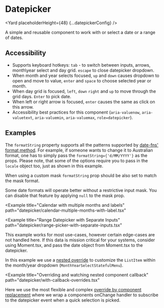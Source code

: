 <!--
Copyright (c) Uber Technologies, Inc.

This source code is licensed under the MIT license found in the
LICENSE file in the root directory of this source tree.
-->






# Datepicker

<Yard placeholderHeight={48} {...datepickerConfig} />

A simple and reusable component to work with or select a date or a range of dates.

## Accessibility

- Supports keyboard hotkeys: `tab` - to switch between inputs, arrows, month\year select and day grid. `escape` to close datepicker dropdown.
- When month and year selects focused, `up` and `down` causes dropdown to open and move to value, `enter` and `space` to choose selected year or month.
- When day grid is focused, `left`, `down` `right` and `up` to move through the grid days. `Enter` to pick date.
- When left or right arrow is focused, `enter` causes the same as click on this arrow.
- Accessibility best practices for this component (`aria-valuenow`, `aria-valuetext`, `aria-valuemin`, `aria-valuemax`, `role=datepicker`).

## Examples

<Example title="Datepicker basic usage" path="datepicker/basic.tsx">
  <DatepickerBasic />
</Example>

<Example title="Datepicker in a popover" path="datepicker/in-popover.tsx">
  <DatepickerInPopover />
</Example>

<Example title="Datepicker with quick select actions" path="datepicker/quick-select.tsx">
  <DatepickerQuickSelect />
</Example>

<Example title="Datepicker with localization" path="datepicker/i18n.tsx">
  <DatepickerI18n />
</Example>

The `formatString` property supports all the patterns supported by [date-fns' format method](https://date-fns.org/v2.8.1/docs/format).
For example, if someone wants to change it to Australian format, one has to simply pass the `formatString={'d/MM/YYYY'}` as the props.
Please note, that some of the options require you to pass in the `locale` object too, just as shown in this example.

<Example title="Datepicker with overrides" path="datepicker/with-overrides.tsx">
  <DatepickerWithOverrides />
</Example>

<Example title="Datepicker with custom mask" path="datepicker/with-mask.tsx">
  <DatepickerWithMask />
</Example>

When using a custom mask `formatString` prop should be also set to match the mask format.

<Example title="Datepicker with no mask" path="datepicker/null-mask.tsx">
  <DatepickerNullMask />
</Example>

Some date formats will operate better without a restrictive input mask. You can disable that feature by applying `null` to the mask prop.

<Example title="Calendar with time select actions" path="datepicker/calendar-time-select.tsx">
  <DatepickerTimeSelect />
</Example>

<Example title="Calendar with multiple months" path="datepicker/calendar-multiple-months.tsx">
  <DatepickerMultipleMonths />
</Example>

<Example
  title="Calendar with multiple months and labels"
  path="datepicker/calendar-multiple-months-with-label.tsx"
>
  <DatepickerMultipleMonthsWithLabel />
</Example>

<Example
  title="Range Datepicker with Separate Inputs"
  path="datepicker/range-picker-with-separate-inputs.tsx"
>
  <RangeDatepickerSeparateInputs />
</Example>

<Example title="Composed single pickers" path="datepicker/composed-single-pickers.tsx">
  <ComposedSinglePickers />
</Example>

<Example title="Composed range pickers" path="datepicker/composed-range-pickers.tsx">
  <ComposedRangePickers />
</Example>

<Example title="Datepicker states" path="datepicker/datepickers-color-states.tsx">
  <DatepickersColorStates />
</Example>

<Example title="Datepicker with timezone selection" path="datepicker/datepicker-with-timezone.tsx">
  This example works for most use-cases, however certain edge-cases are not handled here. If this
  data is mission critical for your systems, consider using Moment.tsx, and pass the date object
  from Moment.tsx to the datepicker.
  <DatepickerTimezone />
</Example>

<Example title="Overriding a nested component" path="datepicker/nested-override.tsx">
  <NestedOverride />
</Example>

In this example we use a [nested override](/guides/understanding-overrides/#override-nested-components) to customize the `ListItem` within the month/year dropdown (`MonthYearSelectStatefulMenu`).

<Example
  title="Overriding and watching nested component callback"
  path="datepicker/with-callback-overrides.tsx"
>
  <NestedOverridePropMerge />
</Example>

Here we use the most flexible and complex [override by component replacement](/guides/understanding-overrides/#override-the-entire-subcomponent) where we wrap a components onChange handler to subscribe to the datepicker event when a quick selection is picked.

<Exports component={DatepickerExports} title="Datepicker exports" path="baseui/datepicker" />
